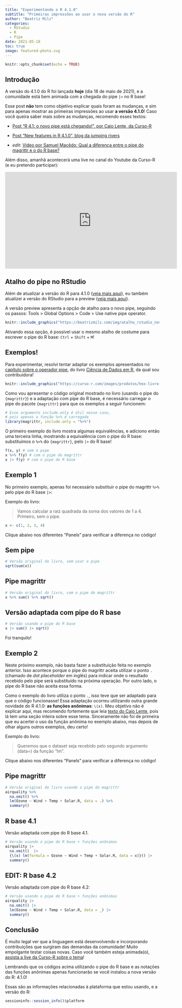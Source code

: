 ```yaml
---
title: "Experimentando o R 4.1.0"
subtitle: "Primeiras impressões ao usar o nova versão do R"
author: "Beatriz Milz"
categories:
  - RStudio
  - R
  - Pipe
date: 2021-05-18
toc: true
image: featured-photo.svg
---
```


```r
knitr::opts_chunk$set(echo = TRUE)
```

## Introdução

A versão do 4.1.0 do R foi lançada **hoje** (dia 18 de maio de 2021), e a comunidade está bem animada com a chegada do pipe `|>` no R base!

Esse post **não** tem como objetivo explicar quais foram as mudanças, e sim para apenas mostrar as primeiras impressões ao usar **a versão 4.1.0**!
Caso você queira saber mais sobre as mudanças, recomendo esses textos:

-   [Post "R 4.1: o novo pipe está chegando!", por Caio Lente, da Curso-R](https://blog.curso-r.com/posts/2021-05-06-o-novo-pipe-esta-chegando/)

-   [Post "New features in R 4.1.0", blog da jumping rivers](https://www.jumpingrivers.com/blog/new-features-r410-pipe-anonymous-functions/)

-   *edit*: [Video por Samuel Macêdo: Qual a diferença entre o pipe do magrittr e o do R base?](https://www.youtube.com/watch?v=6SZc4v0FDTw)

Além disso, amanhã acontecerá uma live no canal do Youtube da Curso-R (e eu pretendo participar):

<center>

<iframe width="560" height="315" src="https://www.youtube.com/embed/RPSLFU_5OGk" title="YouTube video player" frameborder="0" allow="accelerometer; autoplay; clipboard-write; encrypted-media; gyroscope; picture-in-picture" allowfullscreen>

</iframe>

</center>

## Atalho do pipe no RStudio

Além de atualizar a versão do R para 4.1.0 ([veja mais aqui](https://www.r-project.org/)), eu também atualizei a versão do RStudio para a preview ([veja mais aqui](https://www.rstudio.com/products/rstudio/download/preview/)).

A versão preview apresenta a opção de atalho para o novo pipe, seguindo os passos: Tools \> Global Options \> Code \> Use native pipe operator.

```r
knitr::include_graphics("https://beatrizmilz.com/img/atalho_rstudio_novo_pipe.png")
```

Ativando essa opção, é possível usar o mesmo atalho de costume para escrever o pipe do R base: `Ctrl` + `Shift` + `M`!

## Exemplos!

Para experimentar, resolvi tentar adaptar os exemplos apresentados no [capítulo sobre o operador pipe](https://livro.curso-r.com/6-1-o-operador-pipe.html), do livro [Ciência de Dados em R](https://livro.curso-r.com/index.html), da qual sou contribuidora!

<a href='https://livro.curso-r.com/index.html'>

```r
knitr::include_graphics("https://curso-r.com/images/produtos/hex-livro.png")
```

</a>

Como vou apresentar o código original mostrado no livro (usando o pipe do `{magrittr}`) e a adaptação com pipe do R base, é necessário carregar o pipe do pacote `{magrittr}` para que os exemplos a seguir funcionem:

```r
# Esse argumento include.only é útil nesse caso,
# pois apenas a função %>% é carregada
library(magrittr, include.only = "%>%")
```

O primeiro exemplo do livro mostra algumas equivalências, e adiciono então uma terceira linha, mostrando a equivalência com o pipe do R base: substituimos o `%>%` do `{magrittr}`, pelo `|>` do R base!

```r
f(x, y) # sem o pipe
x %>% f(y) # com o pipe do magrittr
x |> f(y) # com o pipe do R base
```

## Exemplo 1

No primeiro exemplo, apenas foi necessário substituir o pipe do magrittr `%>%` pelo pipe do R base `|>`:

Exemplo do livro:

> Vamos calcular a raiz quadrada da soma dos valores de 1 a 4.
> Primeiro, sem o pipe.

```r
x <- c(1, 2, 3, 4)
```

Clique abaixo nos diferentes "Panels" para verificar a diferença no código!

::: panel-tabset
## Sem pipe

```r
# Versão original do livro, sem usar o pipe
sqrt(sum(x))
```

## Pipe magrittr

```r
# Versão original do livro, com o pipe do magrittr
x %>% sum() %>% sqrt()
```

## Versão adaptada com pipe do R base

```r
# Versão usando o pipe do R base
x |> sum() |> sqrt()
```
:::

Foi tranquilo!

## Exemplo 2

Neste próximo exemplo, não basta fazer a substituição feita no exemplo anterior.
Isso acontece porque o pipe do magrittr aceita utilizar o ponto `.` (chamado de *dot placeholder* em inglês) para indicar onde o resultado recebido pelo pipe será substituído na próxima operação.
Por outro lado, o pipe do R base não aceita essa forma.

Como o exemplo do livro utiliza o ponto `.`, isso teve que ser adaptado para que o código funcionasse!
Essa adaptação ocorreu utilizando outra grande novidade do R 4.1.0: **as funções anônimas**: `\(x)`.
Meu objetivo não é explicar aqui, mas recomendo fortemente que leia [texto do Caio Lente](https://blog.curso-r.com/posts/2021-05-06-o-novo-pipe-esta-chegando/), pois lá tem uma seção inteira sobre esse tema.
Sinceramente não foi de primeira que eu acertei o uso da função anônima no exemplo abaixo, mas depois de olhar alguns outros exemplos, deu certo!

Exemplo do livro:

> Queremos que o dataset seja recebido pelo segundo argumento (data=) da função "lm".

Clique abaixo nos diferentes "Panels" para verificar a diferença no código!

::: panel-tabset
## Pipe magrittr

```r
# Versão original do livro usando o pipe do magrittr
airquality %>%
  na.omit() %>%
  lm(Ozone ~ Wind + Temp + Solar.R, data = .) %>%
  summary()
```

## R base 4.1

Versão adaptada com pipe do R base 4.1.

```r
# Versão usando o pipe do R base + funções anônimas
airquality |>
  na.omit()  |>
  {\(x) lm(formula = Ozone ~ Wind + Temp + Solar.R, data = x)}() |>
  summary()
```

## EDIT: R base 4.2

Versão adaptada com pipe do R base 4.2: 

```r
# Versão usando o pipe do R base + funções anônimas
airquality |>
  na.omit() |>
  lm(Ozone ~ Wind + Temp + Solar.R, data = _) |>
  summary()
```
:::

## Conclusão

É muito legal ver que a linguagem está desenvolvendo e incorporando contribuições que surgiram das demandas da comunidade!
Muito empolgante testar coisas novas.
Caso você também esteja animada(o), [assista a live da Curso-R sobre o tema](https://www.youtube.com/embed/RPSLFU_5OGk)!

Lembrando que os códigos acima utilizando o pipe do R base e as notações das funções anônimas apenas funcionarão se você instalou a nova versão do R: 4.1.0!

Essas são as informações relacionadas à plataforma que estou usando, e a versão do R:

```r
sessioninfo::session_info()$platform
```
